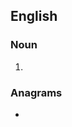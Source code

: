 {{also|preteens}}
==English==

===Noun===
{{head|en|noun plural form}}

# {{plural of|pre-teen|lang=en}}

===Anagrams===
* {{anagrams|en|Petersen|pretense|terpenes}}